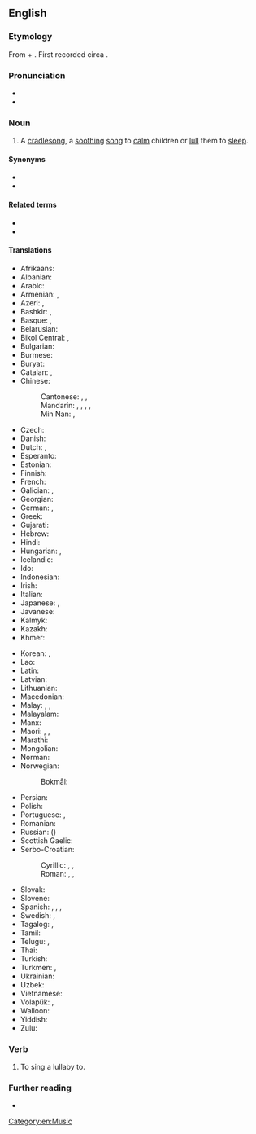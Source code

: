 ==English==

===Etymology===
From {{etyl|enm|en}} {{m|emn|lullen||to [[lull]]}} + {{m|en|bye}}. First recorded circa {{w|1560}}.

===Pronunciation===
* {{IPA|/ˈlʌləbaɪ/|lang=en}}
* {{audio|en-us-lullabye.ogg|Audio (US)|lang=en}}

===Noun===
{{en-noun|lullabies}}

# A [[cradlesong]], a [[soothing]] [[song]] to [[calm]] children or [[lull]] them to [[sleep]].

====Synonyms====
* {{l|en|berceuse}}
* {{l|en|cradle song}}

====Related terms====
* {{l|en|hushaby}}
* {{l|en|lull}}

====Translations====
{{trans-top|a soothing song to lull children to sleep}}
* Afrikaans: {{t-needed|af}}
* Albanian: {{t|sq|nina-nanë}}
* Arabic: {{t|ar|تَهْوِيدَة|f}}
* Armenian: {{t+|hy|օրոր}}, {{t+|hy|օրորոցային|sc=Armn}}
* Azeri: {{t|az|layla}}, {{t|az|laylay}}
* Bashkir: {{t|ba|сәңгелдәк йыры|sc=Cyrl}}, {{t|ba|бишек йыры|sc=Cyrl}}
* Basque: {{t|eu|lo-kanta}}, {{t|eu|sehaska-kanta}}
* Belarusian: {{t|be|калыха́нка|f|sc=Cyrl}}
* Bikol Central: {{t|bcl|lúlay}}, {{t|bcl|layláy}}
* Bulgarian: {{t|bg|приспивна песен|f|sc=Cyrl}}
* Burmese: {{t|my|ကျူးသောသီးချင်း|sc=Mymr}}
* Buryat: {{t|bua|үлгын дуун}}
* Catalan: {{t|ca|cançó de bressol|f}}, {{t|ca|vou-verivou|m}}
* Chinese:
*: Cantonese: {{t|yue|催眠曲|tr=ceoi1 min4 kuk1|sc=Hani}}, {{t|yue|搖籃曲|sc=Hani}}, {{t|yue|摇篮曲|tr=jiu4 laam4 kuk1|sc=Hani}}
*: Mandarin: {{t+|cmn|催眠曲|tr=cuīmiánqǔ|sc=Hani}}, {{t+|cmn|搖籃曲|sc=Hani}}, {{t+|cmn|摇篮曲|tr=yáolánqǔ|sc=Hani}}, {{t|cmn|搖囝仔歌|sc=Hani}}, {{t|cmn|揺囝仔歌|tr=yáojiǎnzǐgē, yáonānzǐgē|sc=Hani}} {{qualifier|Taiwan}}
*: Min Nan: {{t+|nan|育囡仔歌|tr=io-gín-á-koa|sc=Hani}}, {{t|nan|育囝歌|tr=io-kiáⁿ-koa, io-káⁿ-koa|sc=Hani}}
* Czech: {{t+|cs|ukolébavka|f}}
* Danish: {{t|da|godnatsang}}
* Dutch: {{t+|nl|slaapliedje|n}}, {{t+|nl|wiegeliedje|n}}
* Esperanto: {{t|eo|lulkanto}}
* Estonian: {{t|et|hällilaul}}
* Finnish: {{t+|fi|tuutulaulu}}
* French: {{t+|fr|berceuse|f}}
* Galician: {{t+|gl|nana|f}}, {{t|gl|arrolo|m}}
* Georgian: {{t|ka|იავნანა|sc=Geor}}
* German: {{t+|de|Schlaflied|n}}, {{t+|de|Wiegenlied|n}}
* Greek: {{t+|el|νανούρισμα|n|sc=Grek}}
* Gujarati: {{t-needed|gu}}
* Hebrew: {{t+|he|שִׁיר עֶרֶשׂ|m|tr=shir eres}}
* Hindi: {{t|hi|लोरी|tr=lorī|sc=Deva}}
* Hungarian: {{t+|hu|altatódal}}, {{t+|hu|bölcsődal}}
* Icelandic: {{t+|is|vögguvísa|f}}
* Ido: {{t+|io|bersokanto}}
* Indonesian: {{t|id|nina-bobok}}
* Irish: {{t|ga|suantraí|f}}
* Italian: {{t+|it|ninna nanna|f}}
* Japanese: {{t|ja|子守歌|tr=こもりうた, komoriuta}}, {{t|ja|ララバイ|tr=rarabai}}
* Javanese: {{t-needed|jv}}
* Kalmyk: {{t|xal|өлгән дун}}
* Kazakh: {{t|kk|бесік жыры|sc=Cyrl}}
* Khmer: {{t|km|ទំនុកបំពេរ|tr=tumnuk bɑmpee|sc=Khmr}}
{{trans-mid}}
* Korean: {{t+|ko|자장가|sc=Hang}}, {{t|ko|자장노래|sc=Kore}}
* Lao: {{t|lo|ເພງກ່ອມເດັກ|sc=Laoo}}
* Latin: {{t|la|lallus|m}}
* Latvian: {{t|lv|šūpļa dziesma|f}}
* Lithuanian: {{t|lt|lopšinė|f}}
* Macedonian: {{t|mk|приспивна песна|f|sc=Cyrl}}
* Malay: {{t|ms|dondang}}, {{t|ms|nyannyan pengulit}}, {{t|ms|nina-bobok}}
* Malayalam: {{t-needed|ml}}
* Manx: {{t|gv|arrane cadlee|m}}
* Maori: {{t|mi|taiapo}}, {{t|mi|pōpō}}, {{t|mi|ngāoriori}}
* Marathi: {{t-needed|mr}}
* Mongolian: {{t|mn|бүүвэйн дуу|sc=Cyrl}}
* Norman: {{t|nrf|bèrcheuse|f}}
* Norwegian:
*: Bokmål: {{t|nb|vuggesang}}
* Persian: {{t+|fa|لالایی|tr=lâlâyi}}
* Polish: {{t+|pl|kołysanka|f}}
* Portuguese: {{t+|pt|canção de ninar|f}}, {{t|pt|canção de embalar|f}}
* Romanian: {{t+|ro|cântec de leagăn|n}}
* Russian: {{t+|ru|колыбе́льная|f}} ({{l|ru|пе́сня}})
* Scottish Gaelic: {{t|gd|òran tàlaidh|m}}
* Serbo-Croatian:
*: Cyrillic: {{t|sh|успаванка|f}}, {{t|sh|уљуљка|f}}, {{t|sh|уколевка|f}}
*: Roman: {{t+|sh|uspavanka|f}}, {{t|sh|uljuljka|f}}, {{t|sh|ukolevka}}
* Slovak: {{t+|sk|uspávanka|f}}
* Slovene: {{t+|sl|uspavanka|f}}
* Spanish: {{t+|es|canción de cuna|f}}, {{t+|es|nana|f}}, {{t|es|canto de cuna|m}}, {{t+|es|arrullo|m}}
* Swedish: {{t+|sv|vaggvisa|c}}, {{t|sv|godnattsång|c}}
* Tagalog: {{t|tl|oyayi}}, {{t|tl|lulay}}
* Tamil: {{t+|ta|தாலாட்டு}}
* Telugu: {{t+|te|జోలపాట}}, {{t+|te|లాలిపాట}}
* Thai: {{t|th|เพลงกล่อมเด็ก|tr=playng glòm dèk}}
* Turkish: {{t+|tr|ninni}}
* Turkmen: {{t|tk|hüvdi}}, {{t|tk|laý}}
* Ukrainian: {{t|uk|колиско́ва|f|sc=Cyrl}}
* Uzbek: {{t+|uz|alla}}
* Vietnamese: {{t|vi|hát ru}}
* Volapük: {{t|vo|klädömakanit}}, {{t|vo|klädömalid}}
* Walloon: {{t+|wa|hosseuse|f}}
* Yiddish: {{t|yi|וויגליד|n|sc=Hebr}}
* Zulu: {{t-needed|zu}}
{{trans-bottom}}

===Verb===
{{en-verb|lullabies|lullabying|lullabied}}

# {{lb|en|transitive}} To sing a lullaby to.

===Further reading===
* {{pedialite}}

[[Category:en:Music]]